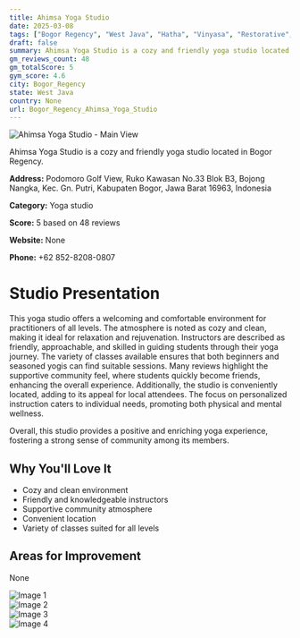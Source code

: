 ```yaml
---
title: Ahimsa Yoga Studio
date: 2025-03-08
tags: ["Bogor Regency", "West Java", "Hatha", "Vinyasa", "Restorative", "cozy", "community-oriented", "Bogor Regency"]  
draft: false
summary: Ahimsa Yoga Studio is a cozy and friendly yoga studio located in Bogor Regency.
gm_reviews_count: 48
gm_totalScore: 5
gym_score: 4.6
city: Bogor_Regency
state: West Java
country: None
url: Bogor_Regency_Ahimsa_Yoga_Studio
---
```


<div className="aspect-[16/9] relative my-8">
  <img 
    src="https://lh5.googleusercontent.com/p/AF1QipPi_e_BLENun3Hf0CFPD8cJ09-tNJbu9IY-Hcsj=w1920-h1080-k-no"
    alt="Ahimsa Yoga Studio - Main View"
    className="object-cover absolute inset-0 w-full h-full rounded-lg"
  />
</div>

Ahimsa Yoga Studio is a cozy and friendly yoga studio located in Bogor Regency.

**Address:** Podomoro Golf View, Ruko Kawasan No.33 Blok B3, Bojong Nangka, Kec. Gn. Putri, Kabupaten Bogor, Jawa Barat 16963, Indonesia

**Category:** Yoga studio

**Score:** 5 based on 48 reviews

**Website:** None

**Phone:** +62 852-8208-0807

# Studio Presentation

This yoga studio offers a welcoming and comfortable environment for practitioners of all levels. The atmosphere is noted as cozy and clean, making it ideal for relaxation and rejuvenation. Instructors are described as friendly, approachable, and skilled in guiding students through their yoga journey. The variety of classes available ensures that both beginners and seasoned yogis can find suitable sessions. Many reviews highlight the supportive community feel, where students quickly become friends, enhancing the overall experience. Additionally, the studio is conveniently located, adding to its appeal for local attendees. The focus on personalized instruction caters to individual needs, promoting both physical and mental wellness.

Overall, this studio provides a positive and enriching yoga experience, fostering a strong sense of community among its members.

## Why You'll Love It

- Cozy and clean environment
- Friendly and knowledgeable instructors
- Supportive community atmosphere
- Convenient location
- Variety of classes suited for all levels

## Areas for Improvement

None

<div className="grid grid-cols-1 xl:grid-cols-2 gap-4 my-8">
<div className="aspect-[4/3] relative"><img src="https://lh3.googleusercontent.com/p/AF1QipOYP5sJzXYLp-l-2xiwXUAg01T6oEcLfbAmLJw2=w1920-h1080-k-no" alt="Image 1" className="object-cover absolute inset-0 w-full h-full rounded-lg" /></div>
<div className="aspect-[4/3] relative"><img src="https://lh5.googleusercontent.com/p/AF1QipOEq9NLeQ8bSsafyJhSFaKrDKAynhgML1Z8jMPS=w1920-h1080-k-no" alt="Image 2" className="object-cover absolute inset-0 w-full h-full rounded-lg" /></div>
<div className="aspect-[4/3] relative"><img src="https://lh5.googleusercontent.com/p/AF1QipP05tvdgL6yIVDG5U3uMDgRBR8lKcmpkFCY55Wf=w1920-h1080-k-no" alt="Image 3" className="object-cover absolute inset-0 w-full h-full rounded-lg" /></div>
<div className="aspect-[4/3] relative"><img src="https://lh5.googleusercontent.com/p/AF1QipObaYP4uXIQ6R3ajw6r28riAVVLkkOL40-put3R=w1920-h1080-k-no" alt="Image 4" className="object-cover absolute inset-0 w-full h-full rounded-lg" /></div>
</div>